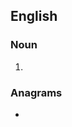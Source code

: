 ==English==

===Noun===
{{head|en|noun plural form}}

# {{plural of|quillion|lang=en}}

===Anagrams===
* {{anagrams|en|squillion}}